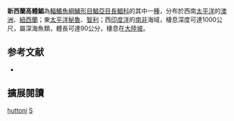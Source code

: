 {{Speciesbox
| status = NE
| status_system = IUCN3.1
| image = 
| image_width = 250px
| genus = Schedophilus
| species = huttoni
| authority = [[Waite|Waite]], 1910
| synonyms = *''Centrolophus huttoni''<br /><small>Waite, 1910</small>
*''Coroplopus dicologlossops''<br /><small>Smith, 1966</small>
}}

'''新西蘭高體鯧'''為[[輻鰭魚綱|輻鰭魚綱]][[鱸形目|鱸形目]][[鯧亞目|鯧亞目]][[長鯧科|長鯧科]]的其中一[[種|種]]，分布於西南[[太平洋|太平洋]]的[[澳洲|澳洲]]、[[紐西蘭|紐西蘭]]；東[[太平洋|太平洋]][[秘魯|秘魯]]、[[智利|智利]]；西[[印度洋|印度洋]]的[[南非|南非]]海域，棲息深度可達1000公尺，屬深海魚類，體長可達90公分，棲息在[[大陸坡|大陸坡]]。

== 参考文献 ==
{{reflist}}
*{{FishBase_species|genus=Schedophilus|species=huttoni|year=2012|month=7}}

== 擴展閱讀 == 
{{refbegin}}
{{wikispecies-inline|Schedophilus huttoni|新西蘭高體鯧}}
{{refend}}
{{Taxonbar|from=Q5259412}}

[[Category:高體鯧屬|huttoni]]
[[Category:1910年描述的鱼类|S]]


{{鱸形目小作品}}